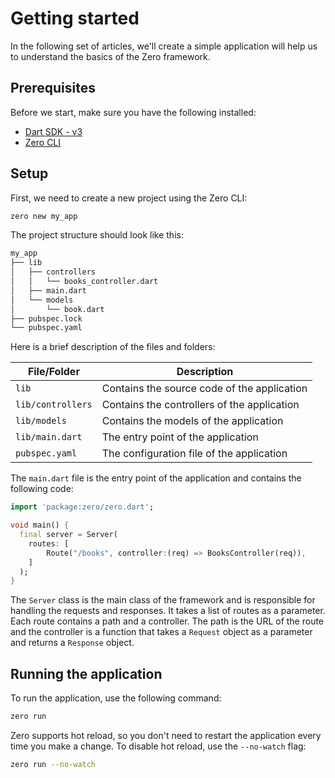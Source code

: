 # Getting started

In the following set of articles,
we'll create a simple application will help us to understand the basics of the Zero framework.

## Prerequisites

Before we start, make sure you have the following installed:

- [Dart SDK - v3](https://dart.dev/get-dart)
- [Zero CLI](https://zero.vercel/#installation)

## Setup

First, we need to create a new project using the Zero CLI:

```bash
zero new my_app
```

The project structure should look like this:

```bash
my_app
├── lib
│   ├── controllers
│   │   └── books_controller.dart
│   ├── main.dart
│   └── models
│       └── book.dart
├── pubspec.lock
└── pubspec.yaml
```

Here is a brief description of the files and folders:

| File/Folder       | Description                                 |
| ----------------- | ------------------------------------------- |
| `lib`             | Contains the source code of the application |
| `lib/controllers` | Contains the controllers of the application |
| `lib/models`      | Contains the models of the application      |
| `lib/main.dart`   | The entry point of the application          |
| `pubspec.yaml`    | The configuration file of the application   |

The `main.dart` file is the entry point of the application and contains the following code:

```dart
import 'package:zero/zero.dart';

void main() {
  final server = Server(
    routes: [
        Route("/books", controller:(req) => BooksController(req)),
    ]
  );
}
```

The `Server` class is the main class of the framework and is responsible for handling the requests and responses.
It takes a list of routes as a parameter.
Each route contains a path and a controller. The path is the URL of the route and the controller is a function that takes a `Request` object as a parameter and returns a `Response` object.

## Running the application

To run the application, use the following command:

```bash
zero run
```

Zero supports hot reload, so you don't need to restart the application every time you make a change.
To disable hot reload, use the `--no-watch` flag:

```bash
zero run --no-watch
```